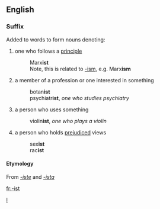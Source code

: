 ==English==
===Suffix===
Added to words to form nouns denoting:
#one who follows a [[principle]]
#:Marx'''ist'''
#:Note, this is related to [[-ism]], e.g. Marx'''ism'''
#a member of a profession or one interested in something
#:botan'''ist'''
#:psychiatr'''ist''', ''one who studies psychiatry''
#a person who uses something
#:violin'''ist''', ''one who plays a violin''
#a person who holds [[prejudiced]] views
#:sex'''ist'''
#:rac'''ist'''
====Etymology====
From {{OF.}} ''[[-iste]]'' and {{L.}} ''[[-ista]]''

[[Category:English suffixes|I]]

[[fr:-ist]]